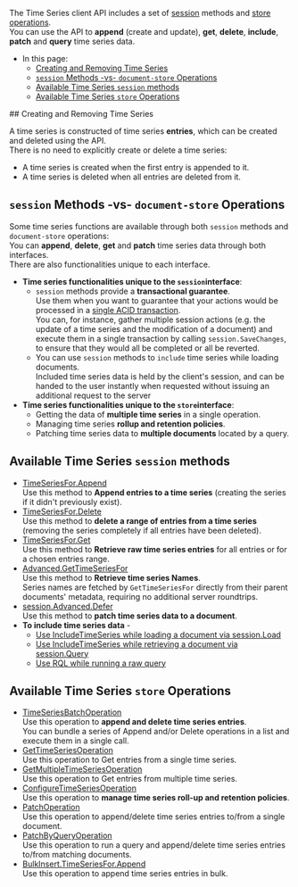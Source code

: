 
<Admonition type="note" title="">

The Time Series client API includes a set of [session](../../../client-api/session/what-is-a-session-and-how-does-it-work.mdx) 
methods and [store](../../../client-api/what-is-a-document-store.mdx) 
[operations](../../../client-api/operations/what-are-operations.mdx).  
You can use the API to **append** (create and update), **get**, 
**delete**, **include**, **patch** and **query** time series data.  

* In this page:  
  * [Creating and Removing Time Series](../../../document-extensions/timeseries/client-api/overview.mdx#creating-and-removing-time-series)  
  * [`session` Methods -vs- `document-store` Operations](../../../document-extensions/timeseries/client-api/overview.mdx#session-methods--vs--document-store-operations)  
  * [Available Time Series `session` methods](../../../document-extensions/timeseries/client-api/overview.mdx#available-time-series-session-methods)  
  * [Available Time Series `store` Operations](../../../document-extensions/timeseries/client-api/overview.mdx#available-time-series-store-operations)  

</Admonition>
## Creating and Removing Time Series

A time series is constructed of time series **entries**, which can 
be created and deleted using the API.  
There is no need to explicitly create or delete a time series:  

  * A time series is created when the first entry is appended to it.  
  * A time series is deleted when all entries are deleted from it.  



## `session` Methods -vs- `document-store` Operations

Some time series functions are available through both `session` methods 
and `document-store` operations:  
You can **append**, **delete**, **get** and **patch** time series data 
through both interfaces.  
There are also functionalities unique to each interface.  

* **Time series functionalities unique to the `session`interface**:  
   * `session` methods provide a **transactional guarantee**.  
     Use them when you want to guarantee that your actions would 
     be processed in a [single ACID transaction](../../../client-api/faq/transaction-support.mdx).  
     You can, for instance, gather multiple session actions 
     (e.g. the update of a time series and the modification 
     of a document) and execute them in a single transaction 
     by calling `session.SaveChanges`, to ensure that they 
     would all be completed or all be reverted.  
   * You can use `session` methods to `include` time series while 
     loading documents.  
     Included time series data is held by the client's session, 
     and can be handed to the user instantly when requested 
     without issuing an additional request to the server  
* **Time series functionalities unique to the `store`interface**:  
   * Getting the data of **multiple time series** in a single operation.  
   * Managing time series **rollup and retention policies**.  
   * Patching time series data to **multiple documents** located by a query.  


## Available Time Series `session` methods

* [TimeSeriesFor.Append](../../../document-extensions/timeseries/client-api/session/append.mdx)  
  Use this method to **Append entries to a time series** 
  (creating the series if it didn't previously exist).  
* [TimeSeriesFor.Delete](../../../document-extensions/timeseries/client-api/session/delete.mdx)  
  Use this method to **delete a range of entries from a time series** 
  (removing the series completely if all entries have been deleted).  
* [TimeSeriesFor.Get](../../../document-extensions/timeseries/client-api/session/get/get-entries.mdx)  
  Use this method to **Retrieve raw time series entries** 
  for all entries or for a chosen entries range.  
* [Advanced.GetTimeSeriesFor](../../../document-extensions/timeseries/client-api/session/get/get-names.mdx)  
  Use this method to **Retrieve time series Names**.  
  Series names are fetched by `GetTimeSeriesFor` directly from their parent documents' 
  metadata, requiring no additional server roundtrips.  
* [session.Advanced.Defer](../../../document-extensions/timeseries/client-api/session/patch.mdx)  
  Use this method to **patch time series data to a document**.  
* **To include time series data** -  
   * [Use IncludeTimeSeries while loading a document via session.Load](../../../document-extensions/timeseries/client-api/session/include/with-session-load.mdx)  
   * [Use IncludeTimeSeries while retrieving a document via session.Query](../../../document-extensions/timeseries/client-api/session/include/with-session-query.mdx)  
   * [Use RQL while running a raw query](../../../document-extensions/timeseries/client-api/session/include/with-raw-queries.mdx)  


## Available Time Series `store` Operations

* [TimeSeriesBatchOperation](../../../document-extensions/timeseries/client-api/operations/append-and-delete.mdx)  
  Use this operation to **append and delete time series entries**.  
  You can bundle a series of Append and/or Delete operations in a list and 
  execute them in a single call.  
* [GetTimeSeriesOperation](../../../document-extensions/timeseries/client-api/operations/get.mdx#gettimeseriesoperation)  
  Use this operation to Get entries from a single time series.  
* [GetMultipleTimeSeriesOperation](../../../document-extensions/timeseries/client-api/operations/get.mdx#getmultipletimeseriesoperation)  
  Use this operation to Get entries from multiple time series.  
* [ConfigureTimeSeriesOperation](../../../document-extensions/timeseries/rollup-and-retention.mdx)  
  Use this operation to **manage time series roll-up and retention policies**.  
* [PatchOperation](../../../document-extensions/timeseries/client-api/operations/patch.mdx#patchoperation)  
  Use this operation to append/delete time series entries to/from a single document.  
* [PatchByQueryOperation](../../../document-extensions/timeseries/client-api/operations/patch.mdx#patchbyqueryoperation)  
  Use this operation to run a query and append/delete time series entries to/from 
  matching documents.
* [BulkInsert.TimeSeriesFor.Append](../../../document-extensions/timeseries/client-api/bulk-insert/append-in-bulk.mdx)  
  Use this operation to append time series entries in bulk.  




